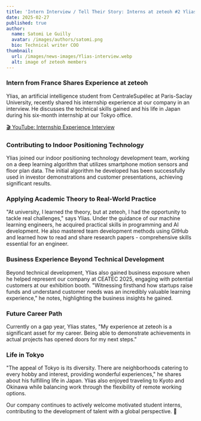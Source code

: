 ```yaml
---
title: 'Intern Interview / Tell Their Story: Interns at zeteoh #2 Ylias'
date: 2025-02-27
published: true
author:
  name: Satomi Le Guilly
  avatar: /images/authors/satomi.png
  bio: Technical writer COO
thumbnail:
  url: /images/news-images/Ylias-interview.webp
  alt: image of zeteoh members
---
```


### Intern from France Shares Experience at zeteoh

Ylias, an artificial intelligence student from CentraleSupélec at Paris-Saclay University, recently shared his internship experience at our company in an interview. He discusses the technical skills gained and his life in Japan during his six-month internship at our Tokyo office.

<a href="https://youtu.be/4zwil0mmUiA?si=dLYR6RJmP9CZRkXh" target="_blank" rel="noopener noreferrer">🎬 YouTube: Internship Experience Interview</a>

### Contributing to Indoor Positioning Technology

Ylias joined our indoor positioning technology development team, working on a deep learning algorithm that utilizes smartphone motion sensors and floor plan data. The initial algorithm he developed has been successfully used in investor demonstrations and customer presentations, achieving significant results.

### Applying Academic Theory to Real-World Practice

"At university, I learned the theory, but at zeteoh, I had the opportunity to tackle real challenges," says Ylias. Under the guidance of our machine learning engineers, he acquired practical skills in programming and AI development. He also mastered team development methods using GitHub and learned how to read and share research papers - comprehensive skills essential for an engineer.

### Business Experience Beyond Technical Development

Beyond technical development, Ylias also gained business exposure when he helped represent our company at CEATEC 2025, engaging with potential customers at our exhibition booth. "Witnessing firsthand how startups raise funds and understand customer needs was an incredibly valuable learning experience," he notes, highlighting the business insights he gained.

### Future Career Path

Currently on a gap year, Ylias states, "My experience at zeteoh is a significant asset for my career. Being able to demonstrate achievements in actual projects has opened doors for my next steps."

### Life in Tokyo

"The appeal of Tokyo is its diversity. There are neighborhoods catering to every hobby and interest, providing wonderful experiences," he shares about his fulfilling life in Japan. Ylias also enjoyed traveling to Kyoto and Okinawa while balancing work through the flexibility of remote working options.

Our company continues to actively welcome motivated student interns, contributing to the development of talent with a global perspective. 🚀